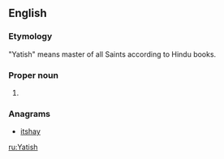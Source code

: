 ==English==

===Etymology===
"Yatish" means master of all Saints according to Hindu books.

===Proper noun===
{{en-proper noun}}

# {{given name|male|from=India}}

===Anagrams===
* [[itshay#English|itshay]]

[[ru:Yatish]]